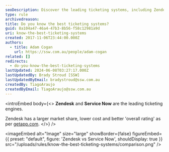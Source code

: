 ```yaml
---
seoDescription: Discover the leading ticketing systems, including Zendesk and Service Now, with their market share, pricing, and overall ratings.
type: rule
archivedreason:
title: Do you know the best ticketing systems?
guid: 8a104a47-46a4-47b3-8b56-f58c12981a9d
uri: know-the-best-ticketing-systems
created: 2017-11-06T23:44:00.000Z
authors:
  - title: Adam Cogan
    url: https://ssw.com.au/people/adam-cogan
related: []
redirects:
  - do-you-know-the-best-ticketing-systems
lastUpdated: 2024-06-08T03:27:17.000Z
lastUpdatedBy: Brady Stroud [SSW]
lastUpdatedByEmail: bradystroud@ssw.com.au
createdBy: TiagoAraujo
createdByEmail: TiagoAraujo@ssw.com.au
---
```


<introEmbed
  body={<>
**Zendesk** and **Service Now** are the leading ticketing engines.

Zendesk has a larger market share, lower cost and better 'overall rating' as per [getapp.com](https://www.getapp.com/it-management-software/a/service-now-com/compare/zendesk/).
  </>}
/>

<imageEmbed
  alt="Image"
  size="large"
  showBorder={false}
  figureEmbed={{
    preset: "default",
    figure: 'Zendesk vs Service Now',
    shouldDisplay: true
  }}
  src="/uploads/rules/know-the-best-ticketing-systems/comparison.png"
/>
